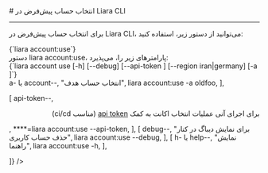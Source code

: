 
<Layout>
# انتخاب حساب پیش‌فرض در Liara CLI
<hr className="mb-2" />

برای 
انتخاب حساب پیش‌فرض در Liara CLI،
می‌توانید از دستور زیر، استفاده کنید: 

<div className="h-2" />
<div dir="ltr">
<Highlight className='bash'>
{`liara account:use`}
</Highlight>
</div>
<div className="h-2" />
<Asciinema id="choose-default-account" />


<Section id="command-parameters" title="پارامترهای دستور" />
دستور <Important>liara account:use</Important>، پارامترهای زیر را، می‌پذیرد:

<div className="h-2" />
<div dir="ltr">
<Highlight className='bash'>
{`liara account use [-h] [--debug] [--api-token <value>] [--region iran|germany] [-a <value>]`}
</Highlight>
</div>


<Table headers={[
  "پارامتر",
  "توضیحات",
  "مثال",
]} data={[
  [
    <Important>a- یا account--</Important>,
    "انتخاب حساب هدف",
    <Important>liara account:use -a oldfoo</Important>,
  ],

  [
    <Important>api-token--</Important>,
    <div dir="rtl">
    <p> برای اجرای آنی عملیات انتخاب اکانت به کمک <a href="/references/liara-api/about" className="blue-link">api token</a> (مناسب ci/cd)</p>
    </div>,
    <Important>****=liara account:use --api-token</Important>,
  ],
  [
    <Important>debug--</Important>,
    "برای نمایش دیباگ در کنار حذف حساب کاربری",
    <Important>liara account:use --debug</Important>,
  ],
  [
    <Important>h- یا help--</Important>,
    "نمایش راهنما",
    <Important>liara account:use -h</Important>,
  ],
 
  
]} />
<div className="h-3" />

</Layout>